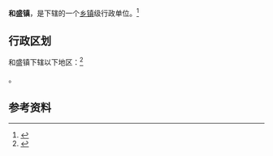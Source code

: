 {{中国乡级行政区|62/10/26/104/000}}

'''和盛镇'''，是{{PRC admin/fullname|62/10/26/104/000|3}}下辖的一个[[乡镇|乡镇]]级行政单位。<ref>{{PRC admin/ref sgc|{{PRC admin/parent|62/10/26/104/000}}}}</ref>

== 行政区划 ==

和盛镇下辖以下地区：<ref>{{PRC admin/ref sgc|62/10/26/104/000}}</ref>

{{PRC admin/children|62/10/26/104/000}}。

== 参考资料 ==

{{reflist}}

{{行政区划小作品}}
{{PRC admin/navcat|62/10/26/104/000}}